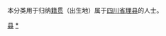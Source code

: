 {{Catnav|頁面分類|各種主題的頁面分類|依中国各省来作的分类|各地中国人|四川人|阿坝人}}
{{Catnav|頁面分類|人物|各國人物|中国人|各地中国人|四川人|阿坝人}}

本分类用于归纳[[籍贯|籍贯]]（出生地）属于[[四川省|四川省]][[理县|理县]]的人士。

[[Category:阿坝人|县]]
[[Category:理县|*]]